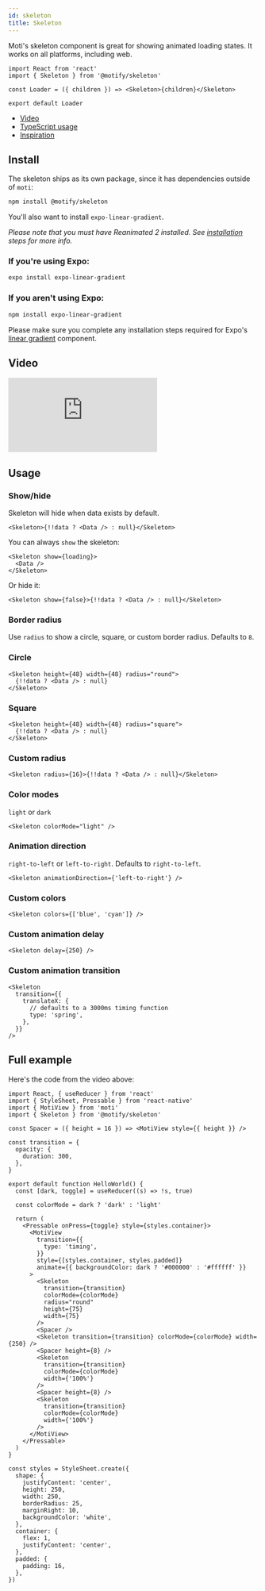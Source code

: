 ```yaml
---
id: skeleton
title: Skeleton
---
```


Moti's skeleton component is great for showing animated loading states. It works on all platforms, including web.

```tsx
import React from 'react'
import { Skeleton } from '@motify/skeleton'

const Loader = ({ children }) => <Skeleton>{children}</Skeleton>

export default Loader
```

- [Video](https://twitter.com/FernandoTheRojo/status/1366902697010622466)
- [TypeScript usage](https://twitter.com/FernandoTheRojo/status/1366912660273590273?s=20)
- [Inspiration](https://twitter.com/FernandoTheRojo/status/1366903666578489346?s=20)

## Install

The skeleton ships as its own package, since it has dependencies outside of `moti`:

```bash npm2yarn
npm install @motify/skeleton
```

You'll also want to install `expo-linear-gradient`.

_Please note that you must have Reanimated 2 installed. See [installation](/installation) steps for more info._

### If you're using Expo:

```bash
expo install expo-linear-gradient
```

### If you aren't using Expo:

```bash npm2yarn
npm install expo-linear-gradient
```

Please make sure you complete any installation steps required for Expo's [linear gradient](https://docs.expo.io/versions/latest/sdk/linear-gradient/) component.

## Video

<div
  style={{
    position: 'relative',
    paddingBottom: '209.59302325581396%',
    height: 0,
    width: '100%',
  }}
>
  <iframe
    src="https://www.loom.com/embed/f2d5ff02cfec46bc8795f46965ae9b52"
    frameborder="0"
    webkitallowfullscreen
    mozallowfullscreen
    allowfullscreen
    style={{
      position: 'absolute',
      top: 0,
      left: 0,
      right: 0,
      bottom: 0,
      width: '100%',
      height: '100%',
    }}
  ></iframe>
</div>

## Usage

### Show/hide

Skeleton will hide when data exists by default.

```tsx
<Skeleton>{!!data ? <Data /> : null}</Skeleton>
```

You can always `show` the skeleton:

```tsx
<Skeleton show={loading}>
  <Data />
</Skeleton>
```

Or hide it:

```tsx
<Skeleton show={false}>{!!data ? <Data /> : null}</Skeleton>
```

### Border radius

Use `radius` to show a circle, square, or custom border radius. Defaults to `8`.

### Circle

```tsx
<Skeleton height={48} width={48} radius="round">
  {!!data ? <Data /> : null}
</Skeleton>
```

### Square

```tsx
<Skeleton height={48} width={48} radius="square">
  {!!data ? <Data /> : null}
</Skeleton>
```

### Custom radius

```tsx
<Skeleton radius={16}>{!!data ? <Data /> : null}</Skeleton>
```

### Color modes

`light` or `dark`

```tsx
<Skeleton colorMode="light" />
```

### Animation direction

`right-to-left` or `left-to-right`. Defaults to `right-to-left`.

```tsx
<Skeleton animationDirection={'left-to-right'} />
```

### Custom colors

```tsx
<Skeleton colors={['blue', 'cyan']} />
```

### Custom animation delay

```tsx
<Skeleton delay={250} />
```

### Custom animation transition

```tsx
<Skeleton
  transition={{
    translateX: {
      // defaults to a 3000ms timing function
      type: 'spring',
    },
  }}
/>
```

## Full example

Here's the code from the video above:

```tsx
import React, { useReducer } from 'react'
import { StyleSheet, Pressable } from 'react-native'
import { MotiView } from 'moti'
import { Skeleton } from '@motify/skeleton'

const Spacer = ({ height = 16 }) => <MotiView style={{ height }} />

const transition = {
  opacity: {
    duration: 300,
  },
}

export default function HelloWorld() {
  const [dark, toggle] = useReducer((s) => !s, true)

  const colorMode = dark ? 'dark' : 'light'

  return (
    <Pressable onPress={toggle} style={styles.container}>
      <MotiView
        transition={{
          type: 'timing',
        }}
        style={[styles.container, styles.padded]}
        animate={{ backgroundColor: dark ? '#000000' : '#ffffff' }}
      >
        <Skeleton
          transition={transition}
          colorMode={colorMode}
          radius="round"
          height={75}
          width={75}
        />
        <Spacer />
        <Skeleton transition={transition} colorMode={colorMode} width={250} />
        <Spacer height={8} />
        <Skeleton
          transition={transition}
          colorMode={colorMode}
          width={'100%'}
        />
        <Spacer height={8} />
        <Skeleton
          transition={transition}
          colorMode={colorMode}
          width={'100%'}
        />
      </MotiView>
    </Pressable>
  )
}

const styles = StyleSheet.create({
  shape: {
    justifyContent: 'center',
    height: 250,
    width: 250,
    borderRadius: 25,
    marginRight: 10,
    backgroundColor: 'white',
  },
  container: {
    flex: 1,
    justifyContent: 'center',
  },
  padded: {
    padding: 16,
  },
})
```
